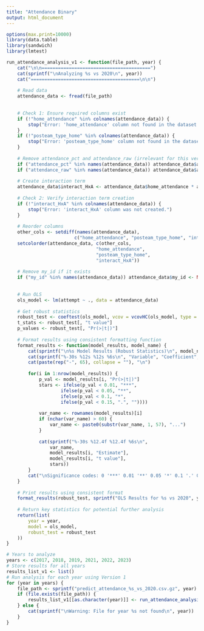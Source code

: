 ```yaml
---
title: "Attendance Binary"
output: html_document
---
```

```r
options(max.print=10000)
library(data.table)
library(sandwich)
library(lmtest)
```

```r
run_attendance_analysis_v1 <- function(file_path, year) {
    cat("\n\n========================================")
    cat(sprintf("\nAnalyzing %s vs 2020\n", year))
    cat("========================================\n\n")
    
    # Read data
    attendance_data <- fread(file_path)
    
    
    # Check 1: Ensure required columns exist
    if (!"home_attendance" %in% colnames(attendance_data)) {
        stop("Error: 'home_attendance' column not found in the dataset.")
    }
    if (!"posteam_type_home" %in% colnames(attendance_data)) {
        stop("Error: 'posteam_type_home' column not found in the dataset.")
    }
    
    # Remove attendance_pct and attendance_raw (irrelevant for this version)
    if ("attendance_pct" %in% names(attendance_data)) attendance_data$attendance_pct <- NULL
    if ("attendance_raw" %in% names(attendance_data)) attendance_data$attendance_raw <- NULL
    
    # Create interaction term
    attendance_data$interact_HxA <- attendance_data$home_attendance * attendance_data$posteam_type_home
    
    # Check 2: Verify interaction term creation
    if (!"interact_HxA" %in% colnames(attendance_data)) {
        stop("Error: 'interact_HxA' column was not created.")
    }
    
    # Reorder columns
    other_cols <- setdiff(names(attendance_data), 
                         c("home_attendance", "posteam_type_home", "interact_HxA"))
    setcolorder(attendance_data, c(other_cols, 
                                 "home_attendance", 
                                 "posteam_type_home", 
                                 "interact_HxA"))
    
    # Remove my_id if it exists
    if ("my_id" %in% names(attendance_data)) attendance_data$my_id <- NULL
  
    
    # Run OLS
    ols_model <- lm(attempt ~ ., data = attendance_data)
    
    # Get robust statistics
    robust_test <- coeftest(ols_model, vcov = vcovHC(ols_model, type = "HC0"))
    t_stats <- robust_test[, "t value"]
    p_values <- robust_test[, "Pr(>|t|)"]
    
    # Format results using consistent formatting function
    format_results <- function(model_results, model_name) {
        cat(sprintf("\n%s Model Results (Robust Statistics)\n", model_name))
        cat(sprintf("%-30s %12s %12s %6s\n", "Variable", "Coefficient", "t-value", "Sig"))
        cat(paste(rep("-", 65), collapse = ""), "\n")
        
        for(i in 1:nrow(model_results)) {
            p_val <- model_results[i, "Pr(>|t|)"]
            stars <- ifelse(p_val < 0.01, "***",
                    ifelse(p_val < 0.05, "**",
                    ifelse(p_val < 0.1, "*",
                    ifelse(p_val < 0.15, ".", ""))))
            
            var_name <- rownames(model_results)[i]
            if (nchar(var_name) > 60) {
                var_name <- paste0(substr(var_name, 1, 57), "...")
            }
            
            cat(sprintf("%-30s %12.4f %12.4f %6s\n",
                var_name,
                model_results[i, "Estimate"],
                model_results[i, "t value"],
                stars))
        }
        cat("\nSignificance codes: 0 '***' 0.01 '**' 0.05 '*' 0.1 '.' 0.15\n")
    }
    
    # Print results using consistent format
    format_results(robust_test, sprintf("OLS Results for %s vs 2020", year))
    
    # Return key statistics for potential further analysis
    return(list(
        year = year,
        model = ols_model,
        robust_test = robust_test
    ))
}
```

```r
# Years to analyze
years <- c(2017, 2018, 2019, 2021, 2022, 2023)
# Store results for all years
results_list_v1 <- list()
# Run analysis for each year using Version 1
for (year in years) {
    file_path <- sprintf("predict_attendance_%s_vs_2020.csv.gz", year)
    if (file.exists(file_path)) {
        results_list_v1[[as.character(year)]] <- run_attendance_analysis_v1(file_path, year)
    } else {
        cat(sprintf("\nWarning: File for year %s not found\n", year))
    }
}
```
